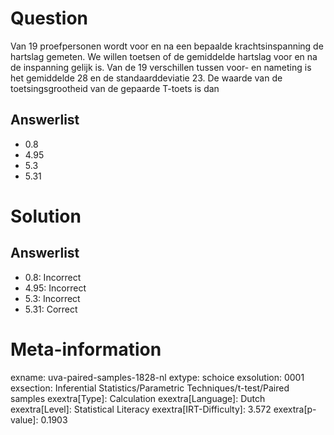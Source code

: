 Question
========

Van 19 proefpersonen wordt voor en na een bepaalde krachtsinspanning de
hartslag gemeten. We willen toetsen of de gemiddelde hartslag voor en na
de inspanning gelijk is. Van de 19 verschillen tussen voor- en nameting
is het gemiddelde 28 en de standaarddeviatie 23. De waarde van de
toetsingsgrootheid van de gepaarde T-toets is dan

Answerlist
----------

* 0.8
* 4.95
* 5.3
* 5.31

Solution
========

Answerlist
----------

* 0.8: Incorrect
* 4.95: Incorrect
* 5.3: Incorrect
* 5.31: Correct

Meta-information
================
exname: uva-paired-samples-1828-nl
extype: schoice
exsolution: 0001
exsection: Inferential Statistics/Parametric Techniques/t-test/Paired samples
exextra[Type]: Calculation
exextra[Language]: Dutch
exextra[Level]: Statistical Literacy
exextra[IRT-Difficulty]: 3.572
exextra[p-value]: 0.1903
